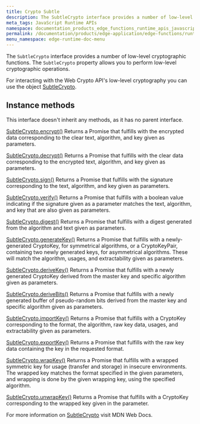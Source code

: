 ```yaml
---
title: Crypto Subtle
description: The SubtleCrypto interface provides a number of low-level cryptographic functions.
meta_tags: JavaScript Runtime APIs
namespace: documentation_products_edge_functions_runtime_apis_javascript_subtle_crypto
permalink: /documentation/products/edge-application/edge-functions/runtime-apis/javascript/subtle-crypto/
menu_namespace: edge-runtime-doc-menu
---
```


The `SubtleCrypto` interface provides a number of low-level cryptographic functions. The `SubtleCrypto` property allows you to perform low-level cryptographic operations.

For interacting with the Web Crypto API's low-level cryptography you can use the object [SubtleCrypto](https://developer.mozilla.org/en-US/docs/Web/API/SubtleCrypto).

## Instance methods

This interface doesn't inherit any methods, as it has no parent interface.

[SubtleCrypto.encrypt()](https://developer.mozilla.org/en-US/docs/Web/API/SubtleCrypto/encrypt)
Returns a Promise that fulfills with the encrypted data corresponding to the clear text, algorithm, and key given as parameters.

[SubtleCrypto.decrypt()](https://developer.mozilla.org/en-US/docs/Web/API/SubtleCrypto/decrypt)
Returns a Promise that fulfills with the clear data corresponding to the encrypted text, algorithm, and key given as parameters.

[SubtleCrypto.sign()](https://developer.mozilla.org/en-US/docs/Web/API/SubtleCrypto/sign)
Returns a Promise that fulfills with the signature corresponding to the text, algorithm, and key given as parameters.

[SubtleCrypto.verify()](https://developer.mozilla.org/en-US/docs/Web/API/SubtleCrypto/verify)
Returns a Promise that fulfills with a boolean value indicating if the signature given as a parameter matches the text, algorithm, and key that are also given as parameters.

[SubtleCrypto.digest()](https://developer.mozilla.org/en-US/docs/Web/API/SubtleCrypto/digest)
Returns a Promise that fulfills with a digest generated from the algorithm and text given as parameters.

[SubtleCrypto.generateKey()](https://developer.mozilla.org/en-US/docs/Web/API/SubtleCrypto/generateKey)
Returns a Promise that fulfills with a newly-generated CryptoKey, for symmetrical algorithms, or a CryptoKeyPair, containing two newly generated keys, for asymmetrical algorithms. These will match the algorithm, usages, and extractability given as parameters.

[SubtleCrypto.deriveKey()](https://developer.mozilla.org/en-US/docs/Web/API/SubtleCrypto/deriveKey)
Returns a Promise that fulfills with a newly generated CryptoKey derived from the master key and specific algorithm given as parameters.

[SubtleCrypto.deriveBits()](https://developer.mozilla.org/en-US/docs/Web/API/SubtleCrypto/deriveBits)
Returns a Promise that fulfills with a newly generated buffer of pseudo-random bits derived from the master key and specific algorithm given as parameters.

[SubtleCrypto.importKey()](https://developer.mozilla.org/en-US/docs/Web/API/SubtleCrypto/importKey)
Returns a Promise that fulfills with a CryptoKey corresponding to the format, the algorithm, raw key data, usages, and extractability given as parameters.

[SubtleCrypto.exportKey()](https://developer.mozilla.org/en-US/docs/Web/API/SubtleCrypto/exportKey)
Returns a Promise that fulfills with the raw key data containing the key in the requested format.

[SubtleCrypto.wrapKey()](https://developer.mozilla.org/en-US/docs/Web/API/SubtleCrypto/wrapKey)
Returns a Promise that fulfills with a wrapped symmetric key for usage (transfer and storage) in insecure environments. The wrapped key matches the format specified in the given parameters, and wrapping is done by the given wrapping key, using the specified algorithm.

[SubtleCrypto.unwrapKey()](https://developer.mozilla.org/en-US/docs/Web/API/SubtleCrypto/unwrapKey)
Returns a Promise that fulfills with a CryptoKey corresponding to the wrapped key given in the parameter.

For more information on [SubtleCrypto](https://developer.mozilla.org/en-US/docs/Web/API/SubtleCrypto) visit MDN Web Docs.
